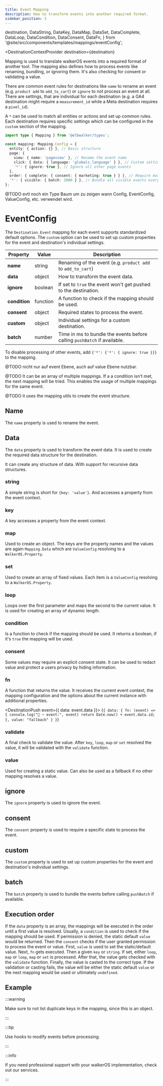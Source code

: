 ```yaml
---
title: Event Mapping
description: How to transform events into another required format.
sidebar_position: 3
---
```


  destination,
  DataString,
  DataKey,
  DataMap,
  DataSet,
  DataComplete,
  DataLoop,
  DataCondition,
  DataConsent,
  DataFn,
} from '@site/src/components/templates/mappings/eventConfig';


<DestinationContextProvider
  destination={destination}
>

<DataComplete />

Mapping is used to translate walkerOS events into a required format of another
tool. The mapping also defines how to process events like renaming, bundling, or
ignoring them. It's also checking for consent or validating a value.

There are common event rules for destinations like `name` to rename an event
(e.g. `product add` to `add_to_cart`) or `ignore` to not process an event at
all. There are settings, that are individual for each destination (e.g. a GA4
destination might require a `measurement_id` while a Meta destination requires a
`pixel_id`).

A `*` can be used to match all entities or actions and set up common rules. Each
destination requires specific settings which can be configured in the `custom`
section of the mapping.

```ts
import type { Mapping } from '@elbwalker/types';

const mapping: Mapping.Config = {
  entity: { action: {} }, // Basic structure
  page: {
    view: { name: 'pageview' }, // Rename the event name
    click: { data: { language: 'globals.language' } }, // Custom settings
    '*': { ignore: true }, // Ignore all other page events
  },
  order: { complete: { consent: { marketing: true } } }, // Require marketing consent
  '*': { visible: { batch: 2000 } }, // Bundle all visible events every 2 seconds
};
```

@TODO evtl noch ein Type Baum um zu zeigen wann Config, EventConfig,
ValueConfig, etc. verwendet wird.

# EventConfig

The `Destination.Event` mapping for each event supports standardized default
options. The `custom` option can be used to set up custom properties for the
event and destination's individual settings.

| Property      | Value    | Description                                                              |
| ------------- | -------- | ------------------------------------------------------------------------ |
| **name**      | string   | Renaming of the event (e.g. `product add` to `add_to_cart`)              |
| **data**      | object   | How to transform the event data.                                         |
| **ignore**    | boolean  | If set to `true` the event won't get pushed to the destination.          |
| **condition** | function | A function to check if the mapping should be used.                       |
| **consent**   | object   | Required states to process the event.                                    |
| **custom**    | object   | Individual settings for a custom destination.                            |
| **batch**     | number   | Time in ms to bundle the events before calling `pushBatch` if available. |

To disable processing of other events, add `{'*': {'*': { ignore: true }}}` to
the mapping.

@TODO nicht nur auf event Ebene, auch auf value Ebene nutzbar.

@TODO It can be an array of multiple mappings. If a a condition isn't met, the
next mapping will be tried. This enables the usage of multiple mappings for the
same event.

@TODO it uses the&nbsp;<Link to="/docs/utils/mapping">mapping utils</Link> to
create the event structure.

## Name

The `name` property is used to rename the event.

## Data

The `data` property is used to transform the event data. It is used to create
the required data structure for the destination.

It can create any structure of data. With support for recursive data structures.

### string

A simple string is short for `{key: 'value'}`. And accesses a property from the
event context.

<DataString />

### key

A key accesses a property from the event context.

<DataKey />

### map

Used to create an object. The keys are the property names and the values are
again `Mapping.Data` which are `ValueConfig` resolving to a `WalkerOS.Property`.

<DataMap />

### set

Used to create an array of fixed values. Each item is a `ValueConfig` resolving
to a `WalkerOS.Property`.

<DataSet />

### loop

Loops over the first parameter and maps the second to the current value. It is
used for creating an array of dynamic length.

<DataLoop />

### condition

Is a function to check if the mapping should be used. It returns a boolean, if
it's `true` the mapping will be used.

<DataCondition />

### consent

Some values may require an explicit consent state. It can be used to redact
value and protect a users privacy by hiding information.

<DataConsent />

### fn

A function that returns the value. It receives the current event context, the
mapping configuration and the options about the current instance with additional
properties.

<DestinationPush event={{ data: event.data }}>
  {`{
    data: {
      fn: (event) => {
        console.log("🚀 ~ event:", event)
        return Date.now() + event.data.id;
      },
      value: "fallback"
    }
  }`}
</DestinationPush>

### validate

A final check to validate the value. After `key`, `loop`, `map` or `set`
resolved the value, it will be validated with the `validate` function.

### value

Used for creating a static value. Can also be used as a fallback if no other
mapping resolves a value.

## ignore

The `ignore` property is used to ignore the event.

## consent

The `consent` property is used to require a specific state to process the event.

## custom

The `custom` property is used to set up custom properties for the event and
destination's individual settings.

## batch

The `batch` property is used to bundle the events before calling `pushBatch` if
available.

## Execution order

If the `data` property is an array, the mappings will be executed in the order
until a first value is resolved. Usually, a `condition` is used to check if the
mapping should be used. If permission is denied, the static default `value`
would be returned. Then the `consent` checks if the user granted permission to
process the event or value. First, `value` is used to set the static/default
value. Next, `fn` gets executed. Then a given `key` or `string`. If set, either
`loop`, `map` or `loop`, `map` or `set` is processed. After that, the value gets
checked with the `validate` function. Finally, the value is casted to the
correct type. If the validation or casting fails, the value will be either the
static default `value` or the next mapping would be used or ultimately
`undefined`.

## Example

:::warning

Make sure to not list duplicate keys in the mapping, since this is an object.

:::

:::tip

Use&nbsp;<Link to="/docs/utils/hooks">hooks</Link> to modify events before
processing.

:::

:::info

If you need professional support with your walkerOS implementation, check out
our&nbsp;<Link to="/services">services</Link>.

:::

</DestinationContextProvider>
